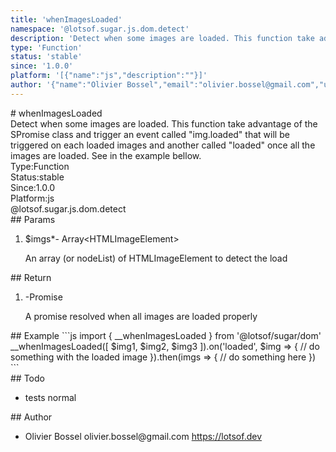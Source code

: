 ```yaml
---
title: 'whenImagesLoaded'
namespace: '@lotsof.sugar.js.dom.detect'
description: 'Detect when some images are loaded. This function take advantage of the SPromise class and trigger an event called &quot;img.loaded&quot; that will be triggered on each loaded images and another called &quot;loaded&quot; once all the images are loaded. See in the example bellow.'
type: 'Function'
status: 'stable'
since: '1.0.0'
platform: '[{"name":"js","description":""}]'
author: '{"name":"Olivier Bossel","email":"olivier.bossel@gmail.com","url":"https://lotsof.dev"}'
---
```

<div class="docmap-mdx">
# whenImagesLoaded
<div class="_description typo-lead typo-format">
Detect when some images are loaded. This function take advantage of the SPromise class
and trigger an event called &quot;img.loaded&quot; that will be triggered on each loaded images and another called &quot;loaded&quot; once all the images are loaded.
See in the example bellow.
</div>
<div class="_metas">
<div class="_type"><span class="_type-label">Type:</span><span class="_type-value">Function</span></div>
<div class="_status"><span class="_status-label">Status:</span><span class="_status-value -stable">stable</span></div>
<div class="_since"><span class="_since-label">Since:</span><span class="_since-value">1.0.0</span></div>
<div class="_platform"><span class="_platform-label">Platform:</span><span class="_platform-value -js">js</span></div>
</div>
<div class="_namespace">@lotsof.sugar.js.dom.detect</div>
<div class="_params">
## Params
<ol class="_list">
<li class="_item">
<span class="_name">$imgs<span class="_required">*</span></span><span class="_default">-</span> <span class="_type">Array&lt;HTMLImageElement&gt;</span>
<p class="_description">An array &lpar;or nodeList&rpar; of HTMLImageElement to detect the load</p>
</li>
</ol>
</div>
<div class="_return">
## Return
<ol class="_list">
<li class="_item">
<span class="_default">-</span><span class="_type">Promise</span>
<p class="_description">A promise resolved when all images are loaded properly</p>
</li>
</ol>
</div>
<div class="_examples">
## Example
```js
import { __whenImagesLoaded } from '@lotsof/sugar/dom'
__whenImagesLoaded([
	$img1, $img2, $img3
]).on('loaded', $img => {
   // do something with the loaded image
}).then(imgs => {
  // do something here
})
```
</div>
<div class="_todo">
## Todo
<ul class="_list">
<li class="_item">
<span class="_description">tests</span>
<span class="_priority -normal">normal</span>
</li>
</ul>
</div>
<div class="_author">
## Author
<ul class="_list">
<li class="_item">
<span class="_name">Olivier Bossel</span>
<span class="_email">olivier.bossel@gmail.com</span>
<a href="https://lotsof.dev" target="_blank" class="_url">https://lotsof.dev</a>
</li>
</ul>
</div>
</div>